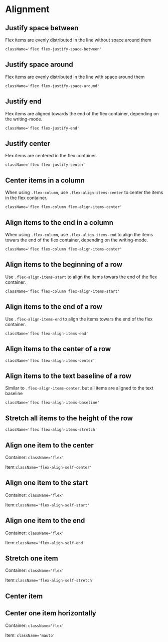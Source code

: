 

<Meta title={getTitle(__filename)} />

# Alignment

## Justify space between

Flex items are evenly distributed in the line without space around them

`className='flex flex-justify-space-between'`

<Canvas>
    <Story id="css-utilities-flexbox-alignment--justify-between" />
</Canvas>

## Justify space around

Flex items are evenly distributed in the line with space around them

`className='flex flex-justify-space-around'`

<Canvas>
    <Story id="css-utilities-flexbox-alignment--justify-around" />
</Canvas>

## Justify end

Flex items are aligned towards the end of the flex container, depending on the writing-mode.

`className='flex flex-justify-end'`

<Canvas>
    <Story id="css-utilities-flexbox-alignment--justify-end" />
</Canvas>

## Justify center

Flex items are centered in the flex container.

`className='flex flex-justify-center'`

<Canvas>
    <Story id="css-utilities-flexbox-alignment--justify-center" />
</Canvas>

## Center items in a column

When using `.flex-column`, use `.flex-align-items-center` to center the items in the flex container.

`className='flex flex-column flex-align-items-center'`

<Canvas>
    <Story id="css-utilities-flexbox-alignment--align-items-center-column" />
</Canvas>

## Align items to the end in a column

When using `.flex-column`, use `.flex-align-items-end` to align the items towars the end of the flex container, depending on the writing-mode.

`className='flex flex-column flex-align-items-center'`

<Canvas>
    <Story id="css-utilities-flexbox-alignment--align-items-end-column" />
</Canvas>

## Align items to the beginning of a row

Use `.flex-align-items-start` to align the items towars the end of the flex container.

`className='flex flex-column flex-align-items-start'`

<Canvas>
    <Story id="css-utilities-flexbox-alignment--align-items-start" />
</Canvas>

## Align items to the end of a row

Use `.flex-align-items-end` to align the items towars the end of the flex container.

`className='flex flex-align-items-end'`

<Canvas>
    <Story id="css-utilities-flexbox-alignment--align-items-end" />
</Canvas>

## Align items to the center of a row

`className='flex flex-align-items-center'`

<Canvas>
    <Story id="css-utilities-flexbox-alignment--align-items-center" />
</Canvas>

## Align items to the text baseline of a row

Similar to `.flex-align-items-center`, but all items are aligned to the text baseline

`className='flex flex-align-items-baseline'`

<Canvas>
    <Story id="css-utilities-flexbox-alignment--align-items-baseline" />
</Canvas>

## Stretch all items to the height of the row

`className='flex flex-align-items-stretch'`

<Canvas>
    <Story id="css-utilities-flexbox-alignment--align-items-stretch" />
</Canvas>

## Align one item to the center

Container: `className='flex'`

Item:`className='flex-align-self-center'`

<Canvas>
    <Story id="css-utilities-flexbox-alignment--align-item-center" />
</Canvas>

## Align one item to the start

Container: `className='flex'`

Item:`className='flex-align-self-start'`

<Canvas>
    <Story id="css-utilities-flexbox-alignment--align-item-start" />
</Canvas>

## Align one item to the end

Container: `className='flex'`

Item:`className='flex-align-self-end'`

<Canvas>
    <Story id="css-utilities-flexbox-alignment--align-item-end" />
</Canvas>

## Stretch one item

Container: `className='flex'`

Item:`className='flex-align-self-stretch'`

<Canvas>
    <Story id="css-utilities-flexbox-alignment--align-item-stretch" />
</Canvas>


## Center item
## Center one item horizontally

Container: `className='flex'`

Item: `className='mauto'`

<Canvas>
    <Story id="css-utilities-flexbox-alignment--vertically-center-one-item" />
</Canvas>

<div class="hidden">
    <Primary />
</div>

